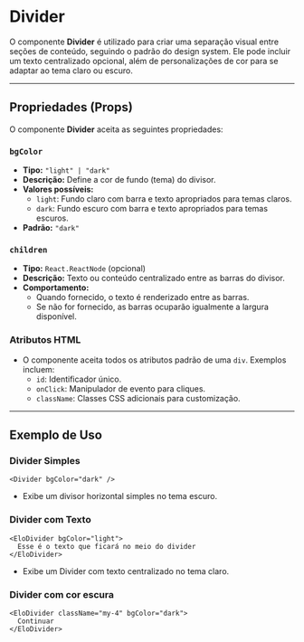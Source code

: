 # Divider

O componente **Divider** é utilizado para criar uma separação visual entre seções de conteúdo, seguindo o padrão do design system. Ele pode incluir um texto centralizado opcional, além de personalizações de cor para se adaptar ao tema claro ou escuro.

----------

## Propriedades (Props)

O componente **Divider** aceita as seguintes propriedades:

### `bgColor`

-   **Tipo:** `"light" | "dark"`
-   **Descrição:** Define a cor de fundo (tema) do divisor.
-   **Valores possíveis:**
    -   `light`: Fundo claro com barra e texto apropriados para temas claros.
    -   `dark`: Fundo escuro com barra e texto apropriados para temas escuros.
-   **Padrão:** `"dark"`

### `children`

-   **Tipo:** `React.ReactNode` (opcional)
-   **Descrição:** Texto ou conteúdo centralizado entre as barras do divisor.
-   **Comportamento:**
    -   Quando fornecido, o texto é renderizado entre as barras.
    -   Se não for fornecido, as barras ocuparão igualmente a largura disponível.

### Atributos HTML

-   O componente aceita todos os atributos padrão de uma `div`. Exemplos incluem:
    -   `id`: Identificador único.
    -   `onClick`: Manipulador de evento para cliques.
    -   `className`: Classes CSS adicionais para customização.

----------

## Exemplo de Uso

### Divider Simples

```tsx
<Divider bgColor="dark" />
```

-   Exibe um divisor horizontal simples no tema escuro.

### Divider com Texto

```tsx
<EloDivider bgColor="light">
  Esse é o texto que ficará no meio do divider
</EloDivider>
```

-   Exibe um Divider com texto centralizado no tema claro.

### Divider com cor escura 

```tsx
<EloDivider className="my-4" bgColor="dark">
  Continuar
</EloDivider>
```
